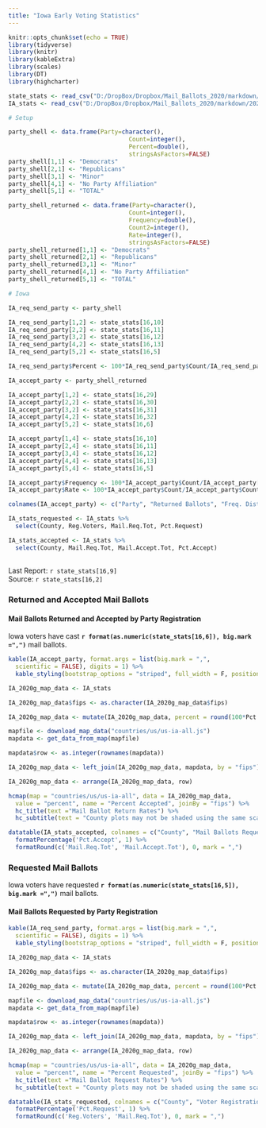 ```yaml
---
title: "Iowa Early Voting Statistics"
---
```

```r
knitr::opts_chunk$set(echo = TRUE)
library(tidyverse)
library(knitr)
library(kableExtra)
library(scales)
library(DT)
library(highcharter)

state_stats <- read_csv("D:/DropBox/Dropbox/Mail_Ballots_2020/markdown/2020G_Early_Vote.csv")
IA_stats <- read_csv("D:/DropBox/Dropbox/Mail_Ballots_2020/markdown/2020G_Early_Vote_IA.csv")

# Setup

party_shell <- data.frame(Party=character(),
                                  Count=integer(),
                                  Percent=double(),
                                  stringsAsFactors=FALSE)
party_shell[1,1] <- "Democrats"
party_shell[2,1] <- "Republicans"
party_shell[3,1] <- "Minor"
party_shell[4,1] <- "No Party Affiliation"
party_shell[5,1] <- "TOTAL"

party_shell_returned <- data.frame(Party=character(),
                                  Count=integer(),
                                  Frequency=double(),
                                  Count2=integer(),
                                  Rate=integer(),
                                  stringsAsFactors=FALSE)
party_shell_returned[1,1] <- "Democrats"
party_shell_returned[2,1] <- "Republicans"
party_shell_returned[3,1] <- "Minor"
party_shell_returned[4,1] <- "No Party Affiliation"
party_shell_returned[5,1] <- "TOTAL"

# Iowa

IA_req_send_party <- party_shell

IA_req_send_party[1,2] <- state_stats[16,10] 
IA_req_send_party[2,2] <- state_stats[16,11] 
IA_req_send_party[3,2] <- state_stats[16,12] 
IA_req_send_party[4,2] <- state_stats[16,13] 
IA_req_send_party[5,2] <- state_stats[16,5] 

IA_req_send_party$Percent <- 100*IA_req_send_party$Count/IA_req_send_party[5,2]

IA_accept_party <- party_shell_returned

IA_accept_party[1,2] <- state_stats[16,29] 
IA_accept_party[2,2] <- state_stats[16,30] 
IA_accept_party[3,2] <- state_stats[16,31] 
IA_accept_party[4,2] <- state_stats[16,32] 
IA_accept_party[5,2] <- state_stats[16,6] 

IA_accept_party[1,4] <- state_stats[16,10] 
IA_accept_party[2,4] <- state_stats[16,11] 
IA_accept_party[3,4] <- state_stats[16,12] 
IA_accept_party[4,4] <- state_stats[16,13] 
IA_accept_party[5,4] <- state_stats[16,5] 

IA_accept_party$Frequency <- 100*IA_accept_party$Count/IA_accept_party[5,2]
IA_accept_party$Rate <- 100*IA_accept_party$Count/IA_accept_party$Count2

colnames(IA_accept_party) <- c("Party", "Returned Ballots", "Freq. Distribution", "Requested Ballots", "Return Rate")

IA_stats_requested <- IA_stats %>%
  select(County, Reg.Voters, Mail.Req.Tot, Pct.Request)

IA_stats_accepted <- IA_stats %>%
  select(County, Mail.Req.Tot, Mail.Accept.Tot, Pct.Accept)
```
## {.tabset}
Last Report: `r state_stats[16,9]`  
Source:  `r state_stats[16,2]`

### Returned and Accepted Mail Ballots

#### **Mail Ballots Returned and Accepted by Party Registration**

Iowa voters have cast **`r format(as.numeric(state_stats[16,6]), big.mark =",")`** mail ballots.

``` r
kable(IA_accept_party, format.args = list(big.mark = ",", 
  scientific = FALSE), digits = 1) %>%
  kable_styling(bootstrap_options = "striped", full_width = F, position = "left")
```

``` r

IA_2020g_map_data <- IA_stats

IA_2020g_map_data$fips <- as.character(IA_2020g_map_data$fips)

IA_2020g_map_data <- mutate(IA_2020g_map_data, percent = round(100*Pct.Accept, digits = 1))

mapfile <- download_map_data("countries/us/us-ia-all.js")
mapdata <- get_data_from_map(mapfile)

mapdata$row <- as.integer(rownames(mapdata))

IA_2020g_map_data <- left_join(IA_2020g_map_data, mapdata, by = "fips")

IA_2020g_map_data <- arrange(IA_2020g_map_data, row)

hcmap(map = "countries/us/us-ia-all", data = IA_2020g_map_data,
  value = "percent", name = "Percent Accepted", joinBy = "fips") %>%
  hc_title(text ="Mail Ballot Return Rates") %>%
  hc_subtitle(text = "County plots may not be shaded using the same scale")
```

``` r
datatable(IA_stats_accepted, colnames = c("County", "Mail Ballots Requested", "Mail Ballots Accepted", "Percent Accepted"), rownames = F) %>%
  formatPercentage('Pct.Accept', 1) %>%
  formatRound(c('Mail.Req.Tot', 'Mail.Accept.Tot'), 0, mark = ",")
```

### Requested Mail Ballots

Iowa voters have requested **`r format(as.numeric(state_stats[16,5]), big.mark =",")`** mail ballots.

#### **Mail Ballots Requested by Party Registration**

``` r
kable(IA_req_send_party, format.args = list(big.mark = ",", 
  scientific = FALSE), digits = 1) %>%
  kable_styling(bootstrap_options = "striped", full_width = F, position = "left")
```

``` r

IA_2020g_map_data <- IA_stats

IA_2020g_map_data$fips <- as.character(IA_2020g_map_data$fips)

IA_2020g_map_data <- mutate(IA_2020g_map_data, percent = round(100*Pct.Request, digits = 1))

mapfile <- download_map_data("countries/us/us-ia-all.js")
mapdata <- get_data_from_map(mapfile)

mapdata$row <- as.integer(rownames(mapdata))

IA_2020g_map_data <- left_join(IA_2020g_map_data, mapdata, by = "fips")

IA_2020g_map_data <- arrange(IA_2020g_map_data, row)

hcmap(map = "countries/us/us-ia-all", data = IA_2020g_map_data,
  value = "percent", name = "Percent Requested", joinBy = "fips") %>%
  hc_title(text ="Mail Ballot Request Rates") %>%
  hc_subtitle(text = "County plots may not be shaded using the same scale")

```

``` r
datatable(IA_stats_requested, colnames = c("County", "Voter Registration", "Mail Ballots Requested", "Percent Requested"), rownames = F) %>%
  formatPercentage('Pct.Request', 1) %>%
  formatRound(c('Reg.Voters', 'Mail.Req.Tot'), 0, mark = ",")
```
